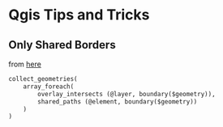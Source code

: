 # Qgis Tips and Tricks

## Only Shared Borders

from [here](https://gis.stackexchange.com/questions/468817/drawing-borders-only-for-common-border-of-polygons-in-qgis)
```sql
collect_geometries(
    array_foreach(
        overlay_intersects (@layer, boundary($geometry)),
        shared_paths (@element, boundary($geometry))
    )
)
```
